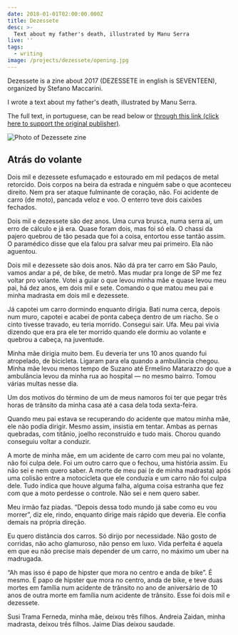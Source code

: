 ```yaml
---
date: 2018-01-01T02:00:00.000Z
title: Dezessete
desc: >-
  Text about my father's death, illustrated by Manu Serra
live: ''
tags:
  - writing
image: /projects/dezessete/opening.jpg
---
```


Dezessete is a zine about 2017 (DEZESSETE in english is SEVENTEEN), organized by Stefano Maccarini.

I wrote a text about my father's death, illustrated by Manu Serra.

The full text, in portuguese, can be read below or [through this link (click here to support the original publisher)](https://medium.com/dezessete/atr%C3%A1s-do-volante-bfb93c41b891).

![Photo of Dezessete zine](/projects/dezessete/dezessete-page.jpeg)

## Atrás do volante

Dois mil e dezessete esfumaçado e estourado em mil pedaços de metal retorcido. Dois corpos na beira da estrada e ninguém sabe o que aconteceu direito. Nem pra ser ataque fulminante de coração, não. Foi acidente de carro (de moto), pancada veloz e voo. O enterro teve dois caixões fechados.

Dois mil e dezessete são dez anos. Uma curva brusca, numa serra aí, um erro de cálculo e já era. Quase foram dois, mas foi só ela. O chassi da pajero quebrou de tão pesada que foi a coisa, entortou esse tantão assim. O paramédico disse que ela falou pra salvar meu pai primeiro. Ela não aguentou.

Dois mil e dezessete são dois anos. Não dá pra ter carro em São Paulo, vamos andar a pé, de bike, de metrô. Mas mudar pra longe de SP me fez voltar pro volante. Votei a guiar o que levou minha mãe e quase levou meu pai, há dez anos, em dois mil e sete. Comando o que matou meu pai e minha madrasta em dois mil e dezessete.

Já capotei um carro dormindo enquanto dirigia. Bati numa cerca, depois num muro, capotei e acabei de ponta cabeça dentro de um riacho. Se o cinto tivesse travado, eu teria morrido. Consegui sair. Ufa. Meu pai vivia dizendo que era pra ele ter morrido quando ele dormiu ao volante e quebrou a cabeça, na juventude.

Minha mãe dirigia muito bem. Eu deveria ter uns 10 anos quando fui atropelado, de bicicleta. Ligaram para ela quando a ambulância chegou. Minha mãe levou menos tempo de Suzano até Ermelino Matarazzo do que a ambulância levou da minha rua ao hospital — no mesmo bairro. Tomou várias multas nesse dia.

Um dos motivos do término de um de meus namoros foi ter que pegar três horas de trânsito da minha casa até a casa dela toda sexta-feira.

Quando meu pai estava se recuperando do acidente que matou minha mãe, ele não podia dirigir. Mesmo assim, insistia em tentar. Ambas as pernas quebradas, com titânio, joelho reconstruído e tudo mais. Chorou quando conseguiu voltar a conduzir.

A morte de minha mãe, em um acidente de carro com meu pai no volante, não foi culpa dele. Foi um outro carro que o fechou, uma história assim. Eu não sei e nem quero saber. A morte de meu pai (e de minha madrasta) após uma colisão entre a motocicleta que ele conduzia e um carro não foi culpa dele. Tudo indica que houve alguma falha, alguma coisa estranha que fez com que a moto perdesse o controle. Não sei e nem quero saber.

Meu irmão faz piadas. “Depois dessa todo mundo já sabe como eu vou morrer”, diz ele, rindo, enquanto dirige mais rápido que deveria. Ele confia demais na própria direção.

Eu quero distância dos carros. Só dirijo por necessidade. Não gosto de corridas, não acho glamuroso, não penso em luxo. Vida perfeita é aquela em que eu não precise mais depender de um carro, no máximo um uber na madrugada.

“Ah mas isso é papo de hipster que mora no centro e anda de bike”. É mesmo. É papo de hipster que mora no centro, anda de bike, e teve duas mortes em família num acidente de trânsito no ano de aniversário de 10 anos de outra morte em família num acidente de trânsito. Esse foi dois mil e dezessete.

Susi Trama Ferneda, minha mãe, deixou três filhos. Andreia Zaidan, minha madrasta, deixou três filhos. Jaime Dias deixou saudade.
